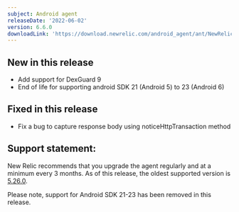 ```yaml
---
subject: Android agent
releaseDate: '2022-06-02'
version: 6.6.0
downloadLink: 'https://download.newrelic.com/android_agent/ant/NewRelic_Android_Agent_6.6.0.zip'
---
```


## New in this release

* Add support for DexGuard 9
* End of life for supporting android SDK 21 (Android 5) to 23 (Android 6)

## Fixed in this release

* Fix a bug to capture response body using noticeHttpTransaction method

## Support statement:

New Relic recommends that you upgrade the agent regularly and at a minimum every 3 months. As of this release, the oldest supported version is [5.26.0](https://docs.newrelic.com/docs/release-notes/mobile-release-notes/android-release-notes/android-5260).

<Callout variant="important">
  Please note, support for Android SDK 21-23 has been removed in this release.
</Callout>
